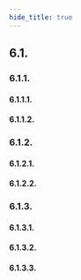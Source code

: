 ```yaml
---
hide_title: true
---
```


## 6.1. 

### 6.1.1. 

#### 6.1.1.1. 

#### 6.1.1.2. 

### 6.1.2. 

#### 6.1.2.1. 

#### 6.1.2.2. 

### 6.1.3. 

#### 6.1.3.1. 

#### 6.1.3.2. 

#### 6.1.3.3. 

